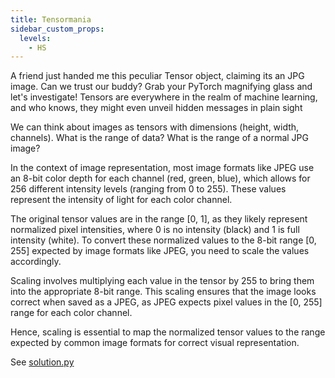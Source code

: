 ---
title: Tensormania
sidebar_custom_props:
  levels:
    - HS
---


A friend just handed me this peculiar Tensor object, claiming its an JPG image. 
Can we trust our buddy?
Grab your PyTorch magnifying glass and let's investigate! 
Tensors are everywhere in the realm of machine learning, and who knows, 
they might even unveil hidden messages in plain sight

<Spoilers type="resources">

We can think about images as tensors with dimensions (height, width, channels). What is the range of data? What is the range of a normal JPG image?

</Spoilers>

<Spoilers type="writeup">

In the context of image representation, most image formats like JPEG use an 8-bit color depth for each channel (red, green, blue), 
which allows for 256 different intensity levels (ranging from 0 to 255). 
These values represent the intensity of light for each color channel.

The original tensor values are in the range [0, 1], as they likely represent normalized pixel intensities, 
where 0 is no intensity (black) and 1 is full intensity (white). To convert these normalized values to the 8-bit range 
[0, 255] expected by image formats like JPEG, you need to scale the values accordingly.

Scaling involves multiplying each value in the tensor by 255 to bring them into the appropriate 8-bit range. 
This scaling ensures that the image looks correct when saved as a JPEG, as JPEG expects pixel values in the
[0, 255] range for each color channel.

Hence, scaling is essential to map the normalized tensor values to the range expected by 
common image formats for correct visual representation.

See [solution.py](solution.py)

</Spoilers>
